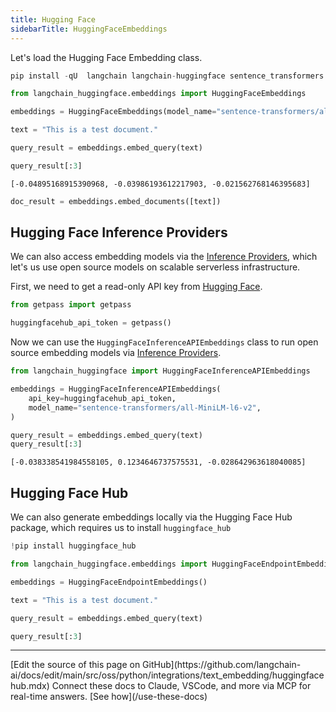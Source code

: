 ```yaml
---
title: Hugging Face
sidebarTitle: HuggingFaceEmbeddings
---
```


Let's load the Hugging Face Embedding class.

```python
pip install -qU  langchain langchain-huggingface sentence_transformers
```

```python
from langchain_huggingface.embeddings import HuggingFaceEmbeddings
```

```python
embeddings = HuggingFaceEmbeddings(model_name="sentence-transformers/all-mpnet-base-v2")
```

```python
text = "This is a test document."
```

```python
query_result = embeddings.embed_query(text)
```

```python
query_result[:3]
```

```output
[-0.04895168915390968, -0.03986193612217903, -0.021562768146395683]
```

```python
doc_result = embeddings.embed_documents([text])
```

## Hugging Face Inference Providers

We can also access embedding models via the [Inference Providers](https://huggingface.co/docs/inference-providers), which let's us use open source models on scalable serverless infrastructure.

First, we need to get a read-only API key from [Hugging Face](https://huggingface.co/settings/tokens).

```python
from getpass import getpass

huggingfacehub_api_token = getpass()
```

Now we can use the `HuggingFaceInferenceAPIEmbeddings` class to run open source embedding models via [Inference Providers](https://huggingface.co/docs/inference-providers).

```python
from langchain_huggingface import HuggingFaceInferenceAPIEmbeddings

embeddings = HuggingFaceInferenceAPIEmbeddings(
    api_key=huggingfacehub_api_token,
    model_name="sentence-transformers/all-MiniLM-l6-v2",
)

query_result = embeddings.embed_query(text)
query_result[:3]
```

```output
[-0.038338541984558105, 0.1234646737575531, -0.028642963618040085]
```

## Hugging Face Hub

We can also generate embeddings locally via the Hugging Face Hub package, which requires us to install `huggingface_hub`

```python
!pip install huggingface_hub
```

```python
from langchain_huggingface.embeddings import HuggingFaceEndpointEmbeddings
```

```python
embeddings = HuggingFaceEndpointEmbeddings()
```

```python
text = "This is a test document."
```

```python
query_result = embeddings.embed_query(text)
```

```python
query_result[:3]
```

---

<Callout icon="pen-to-square" iconType="regular">
    [Edit the source of this page on GitHub](https://github.com/langchain-ai/docs/edit/main/src/oss/python/integrations/text_embedding/huggingfacehub.mdx)
</Callout>
<Tip icon="terminal" iconType="regular">
    Connect these docs to Claude, VSCode, and more via MCP for    real-time answers. [See how](/use-these-docs)
</Tip>
